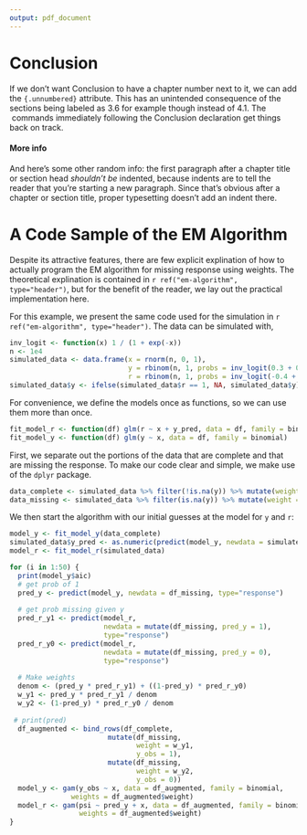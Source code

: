 ```yaml
---
output: pdf_document
---
```


<!--
\chapter*{Conclusion}
         \addcontentsline{toc}{chapter}{Conclusion}
	\chaptermark{Conclusion}
	\markboth{Conclusion}{Conclusion}
  \setcounter{chapter}{5}
	\setcounter{section}{0}
	
	Here's a conclusion, demonstrating the use of all that manual incrementing and table of contents adding that has to happen if you use the starred form of the chapter command. The deal is, the chapter command in \LaTeX\ does a lot of things: it increments the chapter counter, it resets the section counter to zero, it puts the name of the chapter into the table of contents and the running headers, and probably some other stuff.
-->

# Conclusion {.unnumbered}
  \setcounter{chapter}{4}
	\setcounter{section}{0}



If we don't want Conclusion to have a chapter number next to it, we can add the `{.unnumbered}` attribute.  This has an unintended consequence of the sections being labeled as 3.6 for example though instead of 4.1.  The \LaTeX\ commands immediately following the Conclusion declaration get things back on track.

#### More info

And here's some other random info: the first paragraph after a chapter title or section head _shouldn't be_ indented, because indents are to tell the reader that you're starting a new paragraph. Since that's obvious after a chapter or section title, proper typesetting doesn't add an indent there.

<!--
If you feel it necessary to include an appendix, it goes here.
-->

\appendix

# A Code Sample of the EM Algorithm

Despite its attractive features, there are few explicit explination of how to
actually program the EM algorithm for missing response using weights. The 
theoretical explination is contained in `r ref("em-algorithm", type="header")`,
but for the benefit of the reader, we lay out the practical implementation here.

For this example, we present the same code used for the simulation in 
`r ref("em-algorithm", type="header")`. The data can be simulated with,

```r
inv_logit <- function(x) 1 / (1 + exp(-x))
n <- 1e4
simulated_data <- data.frame(x = rnorm(n, 0, 1),
                             y = rbinom(n, 1, probs = inv_logit(0.3 + 0.4 * x)),
                             r = rbinom(n, 1, probs = inv_logit(-0.4 + 1.2 * y)))
simulated_data$y <- ifelse(simulated_data$r == 1, NA, simulated_data$y)
```

For convenience, we define the models once as functions, so we can use them more
than once.

```r
fit_model_r <- function(df) glm(r ~ x + y_pred, data = df, family = binomial)
fit_model_y <- function(df) glm(y ~ x, data = df, family = binomial)
```

First, we separate out the portions of the data that are complete and that are
missing the response. To make our code clear and simple, we make use of the 
`dplyr` package.

```r
data_complete <- simulated_data %>% filter(!is.na(y)) %>% mutate(weight = 1)
data_missing <- simulated_data %>% filter(is.na(y)) %>% mutate(weight = NA)
```

We then start the algorithm with our initial guesses at the model for `y` and `r`:

```r
model_y <- fit_model_y(data_complete)
simulated_data$y_pred <- as.numeric(predict(model_y, newdata = simulated_data, type = "response") > 0.5)
model_r <- fit_model_r(simulated_data)

```

```r
for (i in 1:50) {
  print(model_y$aic)
  # get prob of 1
  pred_y <- predict(model_y, newdata = df_missing, type="response")
  
  # get prob missing given y
  pred_r_y1 <- predict(model_r, 
                       newdata = mutate(df_missing, pred_y = 1), 
                       type="response")
  pred_r_y0 <- predict(model_r, 
                       newdata = mutate(df_missing, pred_y = 0),
                       type="response")
  
  # Make weights
  denom <- (pred_y * pred_r_y1) + ((1-pred_y) * pred_r_y0)
  w_y1 <- pred_y * pred_r_y1 / denom
  w_y2 <- (1-pred_y) * pred_r_y0 / denom
  
 # print(pred)
  df_augmented <- bind_rows(df_complete,
                        mutate(df_missing,
                               weight = w_y1, 
                               y_obs = 1),
                        mutate(df_missing,
                               weight = w_y2,
                               y_obs = 0))
  model_y <- gam(y_obs ~ x, data = df_augmented, family = binomial,
               weights = df_augmented$weight)
  model_r <- gam(psi ~ pred_y + x, data = df_augmented, family = binomial,
                 weights = df_augmented$weight)
}
```
